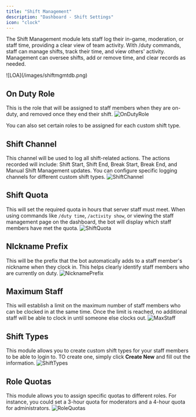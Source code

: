```yaml
---
title: "Shift Management"
description: "Dashboard - Shift Settings"
icon: "clock"
---
```


The Shift Management module lets staff log their in-game, moderation, or staff time, providing a clear view of team activity. With /duty commands, staff can manage shifts, track their time, and view others' activity. Management can oversee shifts, add or remove time, and clear records as needed.

<Frame caption="Shift Management - ermbot.xyz">
  ![LOA](/images/shiftmgmtdb.png)
</Frame>

## On Duty Role

This is the role that will be assigned to staff members when they are on-duty, and removed once they end their shift.
![OnDutyRole](/images/ondutyroledb.png)

<Tip>
  You can also set certain roles to be assigned for each custom shift type.
</Tip>

## Shift Channel

This channel will be used to log all shift-related actions. The actions recorded will include: Shift Start, Shift End, Break Start, Break End, and Manual Shift Management updates. You can configure specific logging channels for different custom shift types.
![ShiftChannel](/images/shiftchanneldb.png)

## Shift Quota

This will set the required quota in hours that server staff must meet. When using commands like `/duty time`, `/activity show`, or viewing the staff management page on the dashboard, the bot will display which staff members have met the quota.
![ShiftQuota](/images/shiftquotadb.png)

## NIckname Prefix

This will be the prefix that the bot automatically adds to a staff member's nickname when they clock in. This helps clearly identify staff members who are currently on duty.
![NicknamePrefix](/images/nicknameprefixdb.png)

## Maximum Staff

This will establish a limit on the maximum number of staff members who can be clocked in at the same time. Once the limit is reached, no additional staff will be able to clock in until someone else clocks out.
![MaxStaff](/images/maximumstaffdb.png)

## Shift Types

This module allows you to create custom shift types for your staff members to be able to login to. TO create one, simply click **Create New** and fill out the information.
![ShiftTypes](/images/shifttypesdb.png)

## Role Quotas

This module allows you to assign specific quotas to different roles. For instance, you could set a 3-hour quota for moderators and a 4-hour quota for administrators.
![RoleQuotas](/images/rolequotasdb.png)